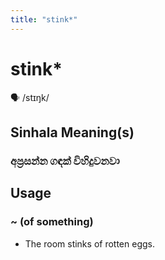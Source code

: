 ```yaml
---
title: "stink*"
---
```


# stink*

🗣️ /stɪŋk/

## Sinhala Meaning(s)

### අප්‍රසන්න ගඳක් විහිදුවනවා

## Usage

### ~ (of something)

- The room stinks of rotten eggs.

